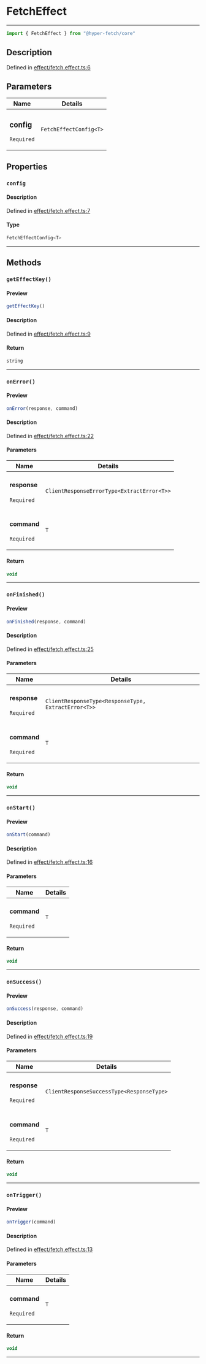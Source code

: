 

# FetchEffect

<div class="api-docs__separator" data-reactroot="">

---

</div><div class="api-docs__import" data-reactroot="">

```ts
import { FetchEffect } from "@hyper-fetch/core"
```

</div><div class="api-docs__section">

## Description

</div><div class="api-docs__description"><span class="api-docs__do-not-parse">



</span></div><p class="api-docs__definition">

Defined in [effect/fetch.effect.ts:6](https://github.com/BetterTyped/hyper-fetch/blob/aff5c35a/packages/core/src/effect/fetch.effect.ts#L6)

</p><div class="api-docs__section">

## Parameters

</div><div class="api-docs__parameters"><table><thead><tr><th>Name</th><th>Details</th></tr></thead><tbody><tr param-data="config"><td class="api-docs__param-name required">

### config 

`Required`

</td><td class="api-docs__param-type">

`FetchEffectConfig<T>`

</td></tr></tbody></table></div><div class="api-docs__section">

## Properties

</div><div class="api-docs__properties"><div class="api-docs__property" property-data="config"><h3 class="api-docs__name">

### `config`

</h3><div class="api-docs__section">

#### Description

</div><div class="api-docs__description"><span class="api-docs__do-not-parse">



</span></div><p class="api-docs__definition">

Defined in [effect/fetch.effect.ts:7](https://github.com/BetterTyped/hyper-fetch/blob/aff5c35a/packages/core/src/effect/fetch.effect.ts#L7)

</p><div class="api-docs__section">

#### Type

</div><div class="api-docs__property-type">

```ts
FetchEffectConfig<T>
```

</div><hr/></div></div><div class="api-docs__section">

## Methods

</div><div class="api-docs__methods"><div class="api-docs__method" method-data="getEffectKey"><h3 class="api-docs__name">

### `getEffectKey()`

</h3><div class="api-docs__section">

#### Preview

</div><div class="api-docs__preview fn">

```ts
getEffectKey()
```

</div><div class="api-docs__section">

#### Description

</div><div class="api-docs__description"><span class="api-docs__do-not-parse">



</span></div><p class="api-docs__definition">

Defined in [effect/fetch.effect.ts:9](https://github.com/BetterTyped/hyper-fetch/blob/aff5c35a/packages/core/src/effect/fetch.effect.ts#L9)

</p><div class="api-docs__section">

#### Return

</div><div class="api-docs__returns">

```ts
string
```

</div><hr/></div><div class="api-docs__method" method-data="onError"><h3 class="api-docs__name">

### `onError()`

</h3><div class="api-docs__section">

#### Preview

</div><div class="api-docs__preview fn">

```ts
onError(response, command)
```

</div><div class="api-docs__section">

#### Description

</div><div class="api-docs__description"><span class="api-docs__do-not-parse">



</span></div><p class="api-docs__definition">

Defined in [effect/fetch.effect.ts:22](https://github.com/BetterTyped/hyper-fetch/blob/aff5c35a/packages/core/src/effect/fetch.effect.ts#L22)

</p><div class="api-docs__section">

#### Parameters

</div><div class="api-docs__parameters"><table><thead><tr><th>Name</th><th>Details</th></tr></thead><tbody><tr param-data="response"><td class="api-docs__param-name required">

#### response 

`Required`

</td><td class="api-docs__param-type">

`ClientResponseErrorType<ExtractError<T>>`

</td></tr><tr param-data="command"><td class="api-docs__param-name required">

#### command 

`Required`

</td><td class="api-docs__param-type">

`T`

</td></tr></tbody></table></div><div class="api-docs__section">

#### Return

</div><div class="api-docs__returns">

```ts
void
```

</div><hr/></div><div class="api-docs__method" method-data="onFinished"><h3 class="api-docs__name">

### `onFinished()`

</h3><div class="api-docs__section">

#### Preview

</div><div class="api-docs__preview fn">

```ts
onFinished(response, command)
```

</div><div class="api-docs__section">

#### Description

</div><div class="api-docs__description"><span class="api-docs__do-not-parse">



</span></div><p class="api-docs__definition">

Defined in [effect/fetch.effect.ts:25](https://github.com/BetterTyped/hyper-fetch/blob/aff5c35a/packages/core/src/effect/fetch.effect.ts#L25)

</p><div class="api-docs__section">

#### Parameters

</div><div class="api-docs__parameters"><table><thead><tr><th>Name</th><th>Details</th></tr></thead><tbody><tr param-data="response"><td class="api-docs__param-name required">

#### response 

`Required`

</td><td class="api-docs__param-type">

`ClientResponseType<ResponseType, ExtractError<T>>`

</td></tr><tr param-data="command"><td class="api-docs__param-name required">

#### command 

`Required`

</td><td class="api-docs__param-type">

`T`

</td></tr></tbody></table></div><div class="api-docs__section">

#### Return

</div><div class="api-docs__returns">

```ts
void
```

</div><hr/></div><div class="api-docs__method" method-data="onStart"><h3 class="api-docs__name">

### `onStart()`

</h3><div class="api-docs__section">

#### Preview

</div><div class="api-docs__preview fn">

```ts
onStart(command)
```

</div><div class="api-docs__section">

#### Description

</div><div class="api-docs__description"><span class="api-docs__do-not-parse">



</span></div><p class="api-docs__definition">

Defined in [effect/fetch.effect.ts:16](https://github.com/BetterTyped/hyper-fetch/blob/aff5c35a/packages/core/src/effect/fetch.effect.ts#L16)

</p><div class="api-docs__section">

#### Parameters

</div><div class="api-docs__parameters"><table><thead><tr><th>Name</th><th>Details</th></tr></thead><tbody><tr param-data="command"><td class="api-docs__param-name required">

#### command 

`Required`

</td><td class="api-docs__param-type">

`T`

</td></tr></tbody></table></div><div class="api-docs__section">

#### Return

</div><div class="api-docs__returns">

```ts
void
```

</div><hr/></div><div class="api-docs__method" method-data="onSuccess"><h3 class="api-docs__name">

### `onSuccess()`

</h3><div class="api-docs__section">

#### Preview

</div><div class="api-docs__preview fn">

```ts
onSuccess(response, command)
```

</div><div class="api-docs__section">

#### Description

</div><div class="api-docs__description"><span class="api-docs__do-not-parse">



</span></div><p class="api-docs__definition">

Defined in [effect/fetch.effect.ts:19](https://github.com/BetterTyped/hyper-fetch/blob/aff5c35a/packages/core/src/effect/fetch.effect.ts#L19)

</p><div class="api-docs__section">

#### Parameters

</div><div class="api-docs__parameters"><table><thead><tr><th>Name</th><th>Details</th></tr></thead><tbody><tr param-data="response"><td class="api-docs__param-name required">

#### response 

`Required`

</td><td class="api-docs__param-type">

`ClientResponseSuccessType<ResponseType>`

</td></tr><tr param-data="command"><td class="api-docs__param-name required">

#### command 

`Required`

</td><td class="api-docs__param-type">

`T`

</td></tr></tbody></table></div><div class="api-docs__section">

#### Return

</div><div class="api-docs__returns">

```ts
void
```

</div><hr/></div><div class="api-docs__method" method-data="onTrigger"><h3 class="api-docs__name">

### `onTrigger()`

</h3><div class="api-docs__section">

#### Preview

</div><div class="api-docs__preview fn">

```ts
onTrigger(command)
```

</div><div class="api-docs__section">

#### Description

</div><div class="api-docs__description"><span class="api-docs__do-not-parse">



</span></div><p class="api-docs__definition">

Defined in [effect/fetch.effect.ts:13](https://github.com/BetterTyped/hyper-fetch/blob/aff5c35a/packages/core/src/effect/fetch.effect.ts#L13)

</p><div class="api-docs__section">

#### Parameters

</div><div class="api-docs__parameters"><table><thead><tr><th>Name</th><th>Details</th></tr></thead><tbody><tr param-data="command"><td class="api-docs__param-name required">

#### command 

`Required`

</td><td class="api-docs__param-type">

`T`

</td></tr></tbody></table></div><div class="api-docs__section">

#### Return

</div><div class="api-docs__returns">

```ts
void
```

</div><hr/></div></div>